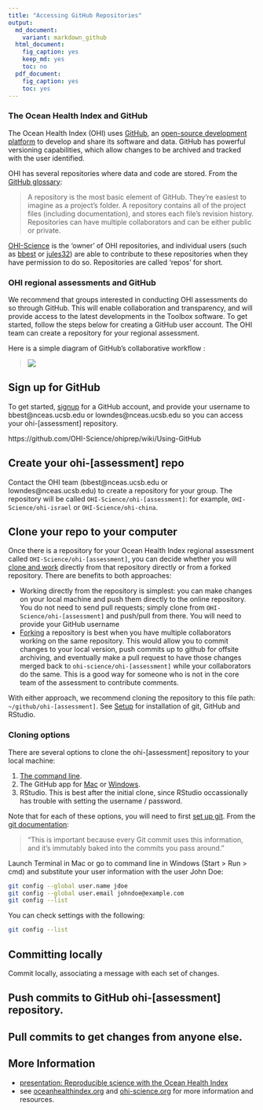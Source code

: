 ```yaml
---
title: "Accessing GitHub Repositories"
output: 
  md_document:
    variant: markdown_github
  html_document:
    fig_caption: yes
    keep_md: yes
    toc: no
  pdf_document: 
    fig_caption: yes
    toc: yes
---
```


### The Ocean Health Index and GitHub 
The Ocean Health Index (OHI) uses [GitHub](http://github.com), an [open-source development platform](http://en.wikipedia.org/wiki/GitHub) to develop and share its software and data. GitHub has powerful versioning capabilities, which allow changes to be archived and tracked with the user identified.
  
OHI has several repositories where data and code are stored. From the [GitHub glossary](https://help.github.com/articles/github-glossary#repository): 

> A repository is the most basic element of GitHub. They're easiest to imagine as a project's folder. A repository contains all of the project files (including documentation), and stores each file's revision history. Repositories can have multiple collaborators and can be either public or private.

[OHI-Science](https://github.com/OHI-Science) is the 'owner' of OHI repositories, and individual users (such as [bbest](https://github.com/bbest) or [jules32](https://github.com/jules32)) are able to contribute to these repositories when they have permission to do so. Repositories are called 'repos' for short.  
  

### OHI regional assessments and GitHub
We recommend that groups interested in conducting OHI assessments do so through GitHub. This will enable collaboration and transparency, and will provide access to the latest developments in the Toolbox software. To get started, follow the steps below for creating a GitHub user account. The OHI team can create a repository for your regional assessment.  
  
Here is a simple diagram of GitHub's collaborative workflow :

> ![](zfig_clone_push_pull.png)

## Sign up for GitHub
To get started, [signup](http://github.com) for a GitHub account, and provide your username to bbest@nceas.ucsb.edu or lowndes@nceas.ucsb.edu so you can access your ohi-[assessment] repository.

https://github.com/OHI-Science/ohiprep/wiki/Using-GitHub


## Create your ohi-[assessment] repo
Contact the OHI team (bbest@nceas.ucsb.edu or lowndes@nceas.ucsb.edu) to create a repository for your group. The repository will be called `OHI-Science/ohi-[assessment]`: for example, `OHI-Science/ohi-israel` or `OHI-Science/ohi-china`.

## Clone your repo to your computer

Once there is a repository for your Ocean Health Index regional assessment called `OHI-Science/ohi-[assessment]`, you can decide whether you will [clone and work](https://github.com/OHI-Science/ohiprep/wiki/Setup#github_fork) directly from that repository directly or from a forked repository. There are benefits to both approaches:

* Working directly from the repository is simplest: you can make changes on your local machine and push them directly to the online repository. You do not need to send pull requests; simply clone from `OHI-Science/ohi-[assessment]` and push/pull from there. You will need to provide your GitHub username 
* [Forking](https://help.github.com/articles/fork-a-repo) a repository is best when you have multiple collaborators working on the same repository. This would allow you to commit changes to your local version, push commits up to github for offsite archiving, and eventually make a pull request to have those changes merged back to `ohi-science/ohi-[assessment]` while your collaborators do the same. This is a good way for someone who is not in the core team of the assessment to contribute comments.

With either approach, we recommend cloning the repository to this file path: `~/github/ohi-[assessment]`. See [Setup](https://github.com/OHI-Science/ohiprep/wiki/Setup) for installation of git, GitHub and RStudio. 

### Cloning options
There are several options to clone the ohi-[assessment] repository to your local machine:

1. [The command line](https://help.github.com/articles/fork-a-repo#keep-your-fork-synced).
2. The GitHub app for [Mac](https://mac.github.com/) or [Windows](https://windows.github.com/).
3. RStudio. This is best after the initial clone, since RStudio occassionally has trouble with setting the username / password.

Note that for each of these options, you will need to first [set up git](https://help.github.com/articles/fork-a-repo#step-1-set-up-git). From the [git documentation](http://git-scm.com/book/en/Getting-Started-First-Time-Git-Setup#Your-Identity): 

> "This is important because every Git commit uses this information, and it’s immutably baked into the commits you pass around." 

Launch Terminal in Mac or go to command line in Windows (Start > Run > cmd) and substitute your user information with the user John Doe:

```bash
git config --global user.name jdoe
git config --global user.email johndoe@example.com
git config --list
```

You can check settings with the following:

```bash
git config --list
```


## Committing locally
Commit locally, associating a message with each set of changes.

## Push commits to GitHub ohi-[assessment] repository.

## Pull commits to get changes from anyone else.


## More Information

* [presentation: Reproducible science with the Ocean Health Index](http://bbest.github.io/talks/2014-06_OHI-repro-sci/#1)
* see [oceanhealthindex.org](www.oceanhealthindex.org) and [ohi-science.org](ohi-science.org) for more information and resources.  

